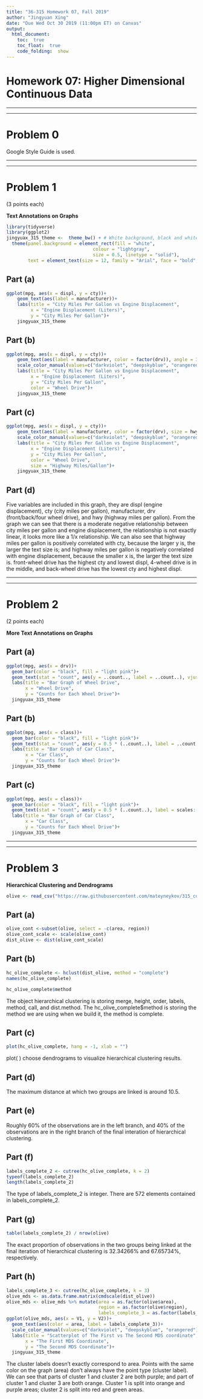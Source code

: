 ```yaml
---
title: "36-315 Homework 07, Fall 2019"
author: "Jingyuan Xing"
date: "Due Wed Oct 30 2019 (11:00pm ET) on Canvas"
output: 
  html_document:
    toc:  true
    toc_float:  true
    code_folding:  show
---
```


#  Homework 07:  Higher Dimensional Continuous Data

***
***

#  Problem 0

Google Style Guide is used.


***
***


#  Problem 1 {.tabset}

(3 points each)

**Text Annotations on Graphs**

```r
library(tidyverse)
library(ggplot2)
jingyuax_315_theme <-  theme_bw() + # White background, black and white theme
  theme(panel.background = element_rect(fill = "white",
                                colour = "lightgray",
                                size = 0.5, linetype = "solid"),
        text = element_text(size = 12, family = "Arial", face = "bold", color = "black"))
```

##  Part (a)

```r
ggplot(mpg, aes(x = displ, y = cty))+
    geom_text(aes(label = manufacturer))+
    labs(title = "City Miles Per Gallon vs Engine Displacement",
         x = "Engine Displacement (Liters)",
         y = "City Miles Per Gallon")+
    jingyuax_315_theme
```

##  Part (b)

```r
ggplot(mpg, aes(x = displ, y = cty))+
    geom_text(aes(label = manufacturer, color = factor(drv)), angle = 30)+
    scale_color_manual(values=c("darkviolet", "deepskyblue", "orangered"))+
    labs(title = "City Miles Per Gallon vs Engine Displacement",
         x = "Engine Displacement (Liters)",
         y = "City Miles Per Gallon",
         color = "Wheel Drive")+
    jingyuax_315_theme
```

## Part (c)

```r
ggplot(mpg, aes(x = displ, y = cty))+
    geom_text(aes(label = manufacturer, color = factor(drv), size = hwy), angle = 30)+
    scale_color_manual(values=c("darkviolet", "deepskyblue", "orangered"))+
    labs(title = "City Miles Per Gallon vs Engine Displacement",
         x = "Engine Displacement (Liters)",
         y = "City Miles Per Gallon",
         color = "Wheel Drive",
         size = "Highway Miles/Gallon")+
    jingyuax_315_theme
```

##  Part (d)

Five variables are included in this graph, they are displ (engine displacement), cty (city miles per gallon), manufacturer, drv (front/back/four wheel drive), and hwy (highway miles per gallon). From the graph we can see that there is a moderate negative relationship between city miles per gallon and engine displacement, the relationship is not exactly linear, it looks more like a 1/x relationship. We can also see that highway miles per gallon is positively correlated with cty, because the larger y is, the larger the text size is; and highway miles per gallon is negatively correlated with engine displacement, because the smaller x is, the larger the text size is. front-wheel drive has the highest cty and lowest displ, 4-wheel drive is in the middle, and back-wheel drive has the lowest cty and highest displ.


***
***


#  Problem 2 {.tabset}

(2 points each)

**More Text Annotations on Graphs**

##  Part (a)

```r
ggplot(mpg, aes(x = drv))+
  geom_bar(color = "black", fill = "light pink")+
  geom_text(stat = "count", aes(y = ..count.., label = ..count..), vjust = -0.5)+
  labs(title = "Bar Graph of Wheel Drive",
       x = "Wheel Drive",
       y = "Counts for Each Wheel Drive")+
  jingyuax_315_theme
```

##  Part (b)

```r
ggplot(mpg, aes(x = class))+
  geom_bar(color = "black", fill = "light pink")+
  geom_text(stat = "count", aes(y = 0.5 * (..count..), label = ..count..), vjust = 0.5, size = 5)+
  labs(title = "Bar Graph of Car Class",
       x = "Car Class",
       y = "Counts for Each Wheel Drive")+
  jingyuax_315_theme
```

##  Part (c)

```r
ggplot(mpg, aes(x = class))+
  geom_bar(color = "black", fill = "light pink")+
  geom_text(stat = "count", aes(y = 0.5 * (..count..), label = scales::percent((..count..) / sum(..count..))), vjust = 0.5, size = 5)+
  labs(title = "Bar Graph of Car Class",
       x = "Car Class",
       y = "Counts for Each Wheel Drive")+
  jingyuax_315_theme
```

***
***



#  Problem 3 {.tabset}

**Hierarchical Clustering and Dendrograms**

```r
olive <- read_csv("https://raw.githubusercontent.com/mateyneykov/315_code_data/master/data/olive_oil.csv")
```

## Part (a)  

```r
olive_cont <-subset(olive, select = -c(area, region))
olive_cont_scale <- scale(olive_cont)
dist_olive <- dist(olive_cont_scale)
```

##  Part (b)

```r
hc_olive_complete <- hclust(dist_olive, method = "complete")
names(hc_olive_complete)
```

```r
hc_olive_complete$method
```

The object hierarchical clustering is storing merge, height, order, labels, method, call, and dist.method. The hc_olive_complete$method is storing the method we are using when we build it, the method is complete.

##  Part (c)

```r
plot(hc_olive_complete, hang = -1, xlab = "")
```

plot( ) choose dendrograms to visualize hierarchical clustering results.

##  Part (d) 

The maximum distance at which two groups are linked is around 10.5.

##  Part (e)

Roughly 60% of the observations are in the left branch, and 40% of the observations are in the right branch of the final interation of hierarchical clustering.

##  Part (f)

```r
labels_complete_2 <- cutree(hc_olive_complete, k = 2)
typeof(labels_complete_2)
length(labels_complete_2)
```

The type of labels_complete_2 is integer. There are 572 elements contained in labels_complete_2.

##  Part (g)

```r
table(labels_complete_2) / nrow(olive)
```

The exact proportion of observations in the two groups being linked at the final iteration of hierarchical clustering is 32.34266% and 67.65734%, respectively.

##  Part (h)

```r
labels_complete_3 <- cutree(hc_olive_complete, k = 3)
olive_mds <- as.data.frame.matrix(cmdscale(dist_olive))
olive_mds <- olive_mds %>% mutate(area = as.factor(olive$area),
                                  region = as.factor(olive$region),
                                  labels_complete_3 = as.factor(labels_complete_3))
ggplot(olive_mds, aes(x = V1, y = V2))+
  geom_text(aes(color = area, label = labels_complete_3))+
  scale_color_manual(values=c("darkviolet", "deepskyblue", "orangered"))+
  labs(title = "Scatterplot of The First vs The Second MDS coordinate",
       x = "The First MDS Coordinate",
       y = "The Second MDS Coordinate")+
  jingyuax_315_theme
```

The cluster labels doesn't exactly correspond to area. Points with the same color on the graph (area) don't always have the point type (cluster label). We can see that parts of cluster 1 and cluster 2 are both purple; and part of cluster 1 and cluster 3 are both orange. Cluster 1 is split into orange and purple areas; cluster 2 is split into red and green areas.
